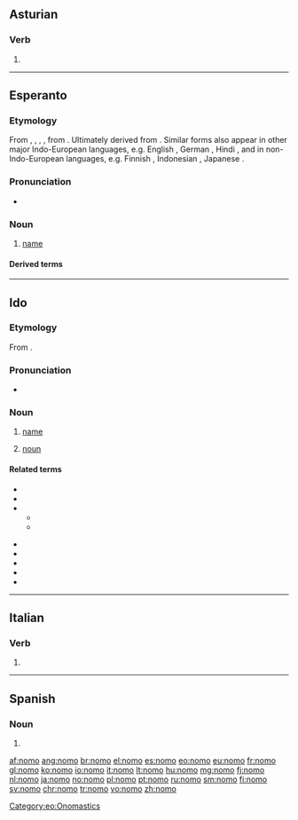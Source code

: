 {{also|nomó|nomò|-nomo}}
==Asturian==

===Verb===
{{ast-verb form}}

# {{inflection of|nomar||1|s|pres|ind|lang=ast}}

----

==Esperanto==

===Etymology===
From {{der|eo|fr|nom}}, {{der|eo|it|nome}}, {{der|eo|pt|nome}}, {{der|eo|es|nombre}}, from {{der|eo|la|nōmen}}. Ultimately derived from {{der|eo|ine-pro|*h₁nómn̥||name}}. Similar forms also appear in other major Indo-European languages, e.g. English {{m|en|name}}, German {{m|de|Name}}, Hindi {{m|hi|नाम}}, and in non-Indo-European languages, e.g. Finnish {{m|fi|nimi}}, Indonesian {{m|id|nama}}, Japanese {{m|ja|なまえ|tr=namae}}.

===Pronunciation===
* {{IPA|/ˈnomo/|lang=eo}}

===Noun===
{{eo-head}}

# [[name]]
#: {{ux|eo|Mia '''nomo''' estas Aleksandro. Kio estas via '''nomo'''?|inline=1|My '''name''' is Alexander. What is your '''name'''?}}

====Derived terms====
{{der3
|{{l|eo|baptonomo||[[Christian name]]}}
|{{l|eo|familinomo||[[family name]]}}
|{{l|eo|kaŝnomo||name used to hide one's identity, [[pseudonym]]}}
|{{l|eo|kromnomo||[[cognomen]]}}
|{{l|eo|moknomo||a derogatory nickname}}
|{{l|eo|[[neformala]] [[nomo]]||informal name, [[nickname]]}}
|{{l|eo|nomi||to name something}}
|{{l|eo|patronomo||[[patronym]]}}
|{{l|eo|samnoma||having the same name, [[homonymous]]}}
|{{l|eo|sennoma||nameless}}
|{{l|eo|ŝercnomo||a joking nickname}}
}}

{{eo BRO|2}}
{{Universala Vortaro}}

[[Category:eo:Onomastics]]

----

==Ido==

===Etymology===
From {{suffix|io|nomar|t1=to name, call|o|t2=noun}}.

===Pronunciation===
* {{IPA|/ˈno.mo/|/ˈnɔ.mɔ/|lang=io}}

===Noun===
{{io-noun|nom}}

# [[name]]
# {{lb|io|grammar}} [[noun]]

====Related terms====
{{top2}}
* {{l|io|nomar||to name, call}}
* {{l|io|nomesar||to be named, to be called}}
* {{l|io|nomizar||to name, give a name to}}
** {{l|io|nomizo||naming, appellation}}
** {{l|io|nomizado||nomenclature}}
{{mid2}}
* {{l|io|nomuro||naming, appellation}}
* {{l|io|nome||namely}}
* {{l|io|baptonomo||Christian name}}
* {{l|io|prenomo||first name}}
* {{l|io|sennoma||nameless}}
{{bottom}}

----

==Italian==

===Verb===
{{head|it|verb form}}

# {{inflection of|nomare||1|s|pres|indc|lang=it}}

----

==Spanish==

===Noun===
{{es-noun|m}}

# {{alternative form of|gnomo|lang=es}}

[[af:nomo]]
[[ang:nomo]]
[[br:nomo]]
[[el:nomo]]
[[es:nomo]]
[[eo:nomo]]
[[eu:nomo]]
[[fr:nomo]]
[[gl:nomo]]
[[ko:nomo]]
[[io:nomo]]
[[it:nomo]]
[[lt:nomo]]
[[hu:nomo]]
[[mg:nomo]]
[[fj:nomo]]
[[nl:nomo]]
[[ja:nomo]]
[[no:nomo]]
[[pl:nomo]]
[[pt:nomo]]
[[ru:nomo]]
[[sm:nomo]]
[[fi:nomo]]
[[sv:nomo]]
[[chr:nomo]]
[[tr:nomo]]
[[vo:nomo]]
[[zh:nomo]]